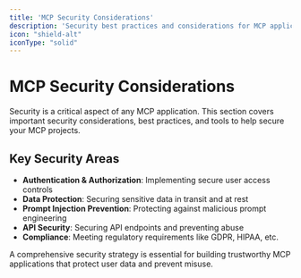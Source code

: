 ```yaml
---
title: 'MCP Security Considerations'
description: 'Security best practices and considerations for MCP applications'
icon: "shield-alt"
iconType: "solid"
---
```


# <Icon icon="shield-alt" iconType="solid" color="#3B82F6" /> MCP Security Considerations

Security is a critical aspect of any MCP application. This section covers important security considerations, best practices, and tools to help secure your MCP projects.

## <Icon icon="key" iconType="solid" /> Key Security Areas

- <Icon icon="user-shield" iconType="solid" /> **Authentication & Authorization**: Implementing secure user access controls
- <Icon icon="database" iconType="solid" /> **Data Protection**: Securing sensitive data in transit and at rest
- <Icon icon="syringe" iconType="solid" /> **Prompt Injection Prevention**: Protecting against malicious prompt engineering
- <Icon icon="lock" iconType="solid" /> **API Security**: Securing API endpoints and preventing abuse
- <Icon icon="balance-scale" iconType="solid" /> **Compliance**: Meeting regulatory requirements like GDPR, HIPAA, etc.

A comprehensive security strategy is essential for building trustworthy MCP applications that protect user data and prevent misuse. 